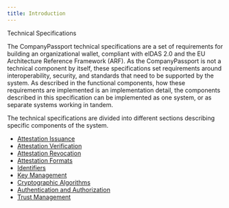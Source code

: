 ```yaml
---
title: Introduction
---
```



<Kicker variant="accent">Technical Specifications</Kicker>
<Title size="large" variant="primary">
  Introduction
</Title>

The CompanyPassport technical specifications are a set of requirements for building an organizational wallet, compliant with eIDAS 2.0 and the EU Architecture Reference Framework (ARF). As the CompanyPassport is not a technical component by itself, these specifications set requirements around interoperability, security, and standards that need to be supported by the system. As described in the functional components, how these requirements are implemented is an implementation detail, the components described in this specification can be implemented as one system, or as separate systems working in tandem.

The technical specifications are divided into different sections describing specific components of the system.

<Callout variant="primary">

- [Attestation Issuance](./technical/issuance)
- [Attestation Verification](./technical/verification)
- [Attestation Revocation](./technical/revocation)
- [Attestation Formats](./technical/attestation-formats)
- [Identifiers](./technical/identifiers)
- [Key Management](./technical/key-management)
- [Cryptographic Algorithms](./technical/cryptographic-algorithms)
- [Authentication and Authorization](./technical/authentication-authorization)
- [Trust Management](./technical/trust-management)

</Callout>
